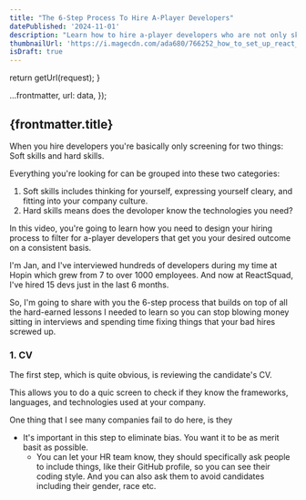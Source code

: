 ```yaml
---
title: "The 6-Step Process To Hire A-Player Developers"
datePublished: '2024-11-01'
description: "Learn how to hire a-player developers who are not only skilled but also a good fit for your team and company culture."
thumbnailUrl: 'https://i.magecdn.com/ada680/766252_how_to_set_up_react_redux_for_production_with_typescript?f=webp,q.25,p.f,l.f'
isDraft: true
---
```



  return getUrl(request);
}

  ...frontmatter,
  url: data,
});

## {frontmatter.title}

When you hire developers you're basically only screening for two things: Soft skills and hard skills.

Everything you're looking for can be grouped into these two categories:

1. Soft skills includes thinking for yourself, expressing yourself cleary, and fitting into your company culture.
2. Hard skills means does the devoloper know the technologies you need?

In this video, you're going to learn how you need to design your hiring process to filter for a-player developers that get you your desired outcome on a consistent basis.

I'm Jan, and I've interviewed hundreds of developers during my time at Hopin which grew from 7 to over 1000 employees. And now at ReactSquad, I've hired 15 devs just in the last 6 months.

So, I'm going to share with you the 6-step process that builds on top of all the hard-earned lessons I needed to learn so you can stop blowing money sitting in interviews and spending time fixing things that your bad hires screwed up.

### 1. CV

The first step, which is quite obvious, is reviewing the candidate's CV.

This allows you to do a quic screen to check if they know the frameworks, languages, and technologies used at your company.

One thing that I see many companies fail to do here, is they 
- It's important in this step to eliminate bias. You want it to be as merit basit as possible. 
  - You can let your HR team know, they should specifically ask people to include things, like their GitHub profile, so you can see their coding style. And you can also ask them to avoid candidates including their gender, race etc.

